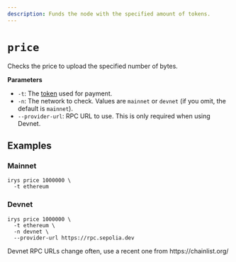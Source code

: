 ```yaml
---
description: Funds the node with the specified amount of tokens.
---
```



# `price`

Checks the price to upload the specified number of bytes.

**Parameters**

<div className="-mt-6" />

- `-t`: The [token](/overview/supported-tokens) used for payment.
- `-n`: The network to check. Values are `mainnet` or `devnet` (if you omit, the default is `mainnet`).
- `--provider-url`: RPC URL to use. This is only required when using Devnet.

## Examples

### Mainnet

```console
irys price 1000000 \
  -t ethereum
```

### Devnet

```console
irys price 1000000 \
  -t ethereum \
  -n devnet \
  --provider-url https://rpc.sepolia.dev
```

<Callout type="info" emoji="ℹ️">
	Devnet RPC URLs change often, use a recent one from https://chainlist.org/
</Callout>
